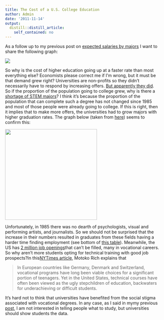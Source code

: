 ```yaml
---
title: The Cost of a U.S. College Education
author: Admin
date: '2011-11-14'
output:
  distill::distill_article:
    self_contained: no
---
```


As a follow up to my previous post on <a href="http://simplystatistics.tumblr.com/post/12599452125/expected-salary-by-major" target="_blank">expected salaries by majors</a> I want to share the following graph:

![](http://www.tonybates.ca/wp-content/uploads/Tuition-costs-USA.jpg)

So why is the cost of higher education going up at a faster rate than most everything else? Economists please correct me if I&#8217;m wrong, but it must be that demand grew right? Universities are non-profits so they didn&#8217;t necessarily have to respond by increasing offers. <a href="http://nces.ed.gov/fastfacts/display.asp?id=98" target="_blank">But apparently they did</a>. So if the proportion of the population going to college grew, why is there a <a href="http://www.nytimes.com/2011/11/06/education/edlife/why-science-majors-change-their-mind-its-just-so-darn-hard.html?_r=3" target="_blank">shortage of STEM majors</a>? I think it&#8217;s because the proportion of the population that can complete such a degree has not changed since 1985 and most of those people were already going to college. If this is right, then it implies that to make more offers, the universities had to grow majors with higher graduation rates. The graph below (taken from <a href="http://marginalrevolution.com/marginalrevolution/2011/11/college-has-been-oversold.html" target="_blank">here</a>) seems to confirm this: 

<img src="http://marginalrevolution.com/wp-content/uploads/2011/11/EducationTabarrok-300x296.png" width="300" height="296" />

Unfortunately, in 1985 there was no dearth of psychologists, visual and performing artists, and journalists. So we should not be surprised that the increase in their numbers resulted in graduates from these fields having a harder time finding employment (see bottom of <a href="http://rafalab.jhsph.edu/images/salarytable.html" target="_blank">this table</a>). Meanwhile, the US has <a href="http://www.npr.org/blogs/thetwo-way/2011/06/15/137203549/two-million-open-jobs-yes-but-u-s-has-a-skills-mismatch" target="_blank">2 million job openings</a>that can&#8217;t be filled, many in <a>vocational careers</a>. So why aren&#8217;t more students opting for technical training with good job prospects?In this<a href="http://www.nytimes.com/2011/07/10/business/vocational-schools-face-deep-cuts-in-federal-funding.html?pagewanted=all" target="_blank">NYTimes article</a>, Motoko Rich explains that

> In European countries like Germany, Denmark and Switzerland, vocational programs have long been viable choices for a significant portion of teenagers. Yet in the United States, technical courses have often been viewed as the ugly stepchildren of education, backwaters for underachieving or difficult students.

It&#8217;s hard not to think that universities have benefited from the social stigma associated with vocational degrees. In any case, as I said in mymy previous <a href="http://simplystatistics.tumblr.com/post/12599452125/expected-salary-by-major" target="_blank">post</a>, I am not interested in telling people what to study, but universities should show students the data.

